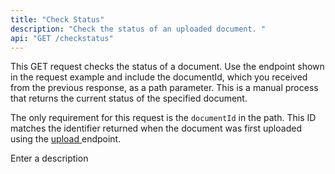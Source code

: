 ```yaml
---
title: "Check Status"
description: "Check the status of an uploaded document. "
api: "GET /checkstatus"
---
```


This GET request checks the status of a document. Use the endpoint shown in the request example and include the documentId, which you received from the previous response, as a path parameter. This is a manual process that returns the current status of the specified document.

The only requirement for this request is the `documentId` in the path. This ID matches the identifier returned when the document was first uploaded using the [upload ](/endpoints/upload)endpoint.

<ParamField path="documentId" type="string" required>
  Enter a description
</ParamField>